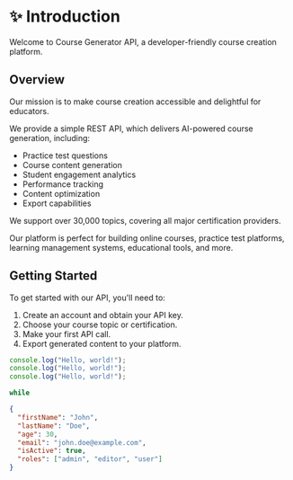 # ✨ Introduction

Welcome to Course Generator API, a developer-friendly course creation platform.

## Overview

Our mission is to make course creation accessible and delightful for educators.

We provide a simple REST API, which delivers AI-powered course generation, including:

- Practice test questions
- Course content generation
- Student engagement analytics
- Performance tracking
- Content optimization
- Export capabilities

We support over 30,000 topics, covering all major certification providers.

Our platform is perfect for building online courses, practice test platforms, learning management systems, educational tools, and more.

## Getting Started

To get started with our API, you'll need to:

1. Create an account and obtain your API key.
2. Choose your course topic or certification.
3. Make your first API call.
4. Export generated content to your platform.

```javascript
console.log("Hello, world!");
console.log("Hello, world!");
console.log("Hello, world!");

while
```

```json
{
  "firstName": "John",
  "lastName": "Doe",
  "age": 30,
  "email": "john.doe@example.com",
  "isActive": true,
  "roles": ["admin", "editor", "user"]
}
```

